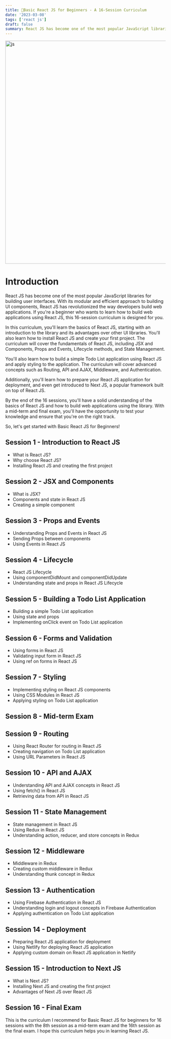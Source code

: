 ```yaml
---
title: 📘Basic React JS for Beginners - A 16-Session Curriculum
date: '2023-03-08'
tags: ['react js']
draft: false
summary: React JS has become one of the most popular JavaScript libraries for building user interfaces. With its modular and efficient approach to building UI components, React JS has revolutionized the way developers build web applications
---
```


<div className="grid place-items-center">
  <img
    className="inline rounded-lg"
    src="https://thumbs.gfycat.com/BestMeagerHoki-size_restricted.gif"
    alt="js"
    width="700"
    height="700"
  />
</div>

# Introduction
React JS has become one of the most popular JavaScript libraries for building user interfaces. With its modular and efficient approach to building UI components, React JS has revolutionized the way developers build web applications. If you're a beginner who wants to learn how to build web applications using React JS, this 16-session curriculum is designed for you.

In this curriculum, you'll learn the basics of React JS, starting with an introduction to the library and its advantages over other UI libraries. You'll also learn how to install React JS and create your first project. The curriculum will cover the fundamentals of React JS, including JSX and Components, Props and Events, Lifecycle methods, and State Management.

You'll also learn how to build a simple Todo List application using React JS and apply styling to the application. The curriculum will cover advanced concepts such as Routing, API and AJAX, Middleware, and Authentication.

Additionally, you'll learn how to prepare your React JS application for deployment, and even get introduced to Next JS, a popular framework built on top of React JS.

By the end of the 16 sessions, you'll have a solid understanding of the basics of React JS and how to build web applications using the library. With a mid-term and final exam, you'll have the opportunity to test your knowledge and ensure that you're on the right track.

So, let's get started with Basic React JS for Beginners!

## Session 1 - Introduction to React JS
- What is React JS?
- Why choose React JS?
- Installing React JS and creating the first project

## Session 2 - JSX and Components
- What is JSX?
- Components and state in React JS
- Creating a simple component

## Session 3 - Props and Events
- Understanding Props and Events in React JS
- Sending Props between components
- Using Events in React JS

## Session 4 - Lifecycle
- React JS Lifecycle
- Using componentDidMount and componentDidUpdate
- Understanding state and props in React JS Lifecycle

## Session 5 - Building a Todo List Application
- Building a simple Todo List application
- Using state and props
- Implementing onClick event on Todo List application

## Session 6 - Forms and Validation
- Using forms in React JS
- Validating input form in React JS
- Using ref on forms in React JS

## Session 7 - Styling
- Implementing styling on React JS components
- Using CSS Modules in React JS
- Applying styling on Todo List application

## Session 8 - Mid-term Exam

## Session 9 - Routing
- Using React Router for routing in React JS
- Creating navigation on Todo List application
- Using URL Parameters in React JS

## Session 10 - API and AJAX
- Understanding API and AJAX concepts in React JS
- Using fetch() in React JS
- Retrieving data from API in React JS

## Session 11 - State Management
- State management in React JS
- Using Redux in React JS
- Understanding action, reducer, and store concepts in Redux

## Session 12 - Middleware
- Middleware in Redux
- Creating custom middleware in Redux
- Understanding thunk concept in Redux

## Session 13 - Authentication
- Using Firebase Authentication in React JS
- Understanding login and logout concepts in Firebase Authentication
- Applying authentication on Todo List application

## Session 14 - Deployment
- Preparing React JS application for deployment
- Using Netlify for deploying React JS application
- Applying custom domain on React JS application in Netlify

## Session 15 - Introduction to Next JS
- What is Next JS?
- Installing Next JS and creating the first project
- Advantages of Next JS over React JS

## Session 16 - Final Exam


This is the curriculum I recommend for Basic React JS for beginners for 16 sessions with the 8th session as a mid-term exam and the 16th session as the final exam. I hope this curriculum helps you in learning React JS.